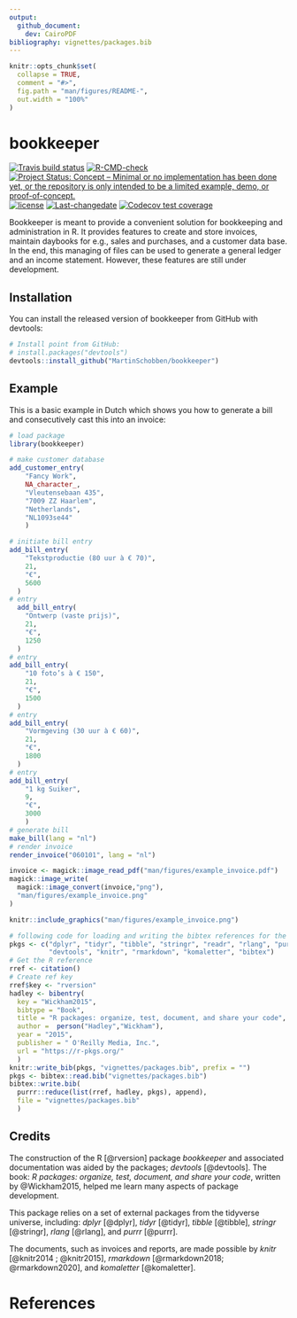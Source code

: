 ```yaml
---
output: 
  github_document:
    dev: CairoPDF
bibliography: vignettes/packages.bib 
---
```


<!-- README.md is generated from README.Rmd. Please edit that file -->

```r
knitr::opts_chunk$set(
  collapse = TRUE,
  comment = "#>",
  fig.path = "man/figures/README-",
  out.width = "100%"
)
```

# bookkeeper

<!-- badges: start -->
[![Travis build status](https://travis-ci.com/MartinSchobben/bookkeeper.svg?branch=master)](https://travis-ci.com/MartinSchobben/bookkeeper)
[![R-CMD-check](https://github.com/MartinSchobben/bookkeeper/workflows/R-CMD-check/badge.svg)](https://github.com/MartinSchobben/bookkeeper/actions)
[![Project Status: Concept – Minimal or no implementation has been done yet, or the repository is only intended to be a limited example, demo, or proof-of-concept.](https://www.repostatus.org/badges/latest/concept.svg)](https://www.repostatus.org/#concept)
[![license](https://img.shields.io/github/license/mashape/apistatus.svg)](https://choosealicense.com/licenses/mit/)
[![Last-changedate](https://img.shields.io/badge/last%20change-`r gsub('-', '--', Sys.Date())`-yellowgreen.svg)](/commits/master)
[![Codecov test coverage](https://codecov.io/gh/MartinSchobben/bookkeeper/branch/master/graph/badge.svg)](https://codecov.io/gh/MartinSchobben/bookkeeper?branch=master)
<!-- badges: end -->



Bookkeeper is meant to provide a convenient solution for bookkeeping and administration in R. It provides features to create and store invoices, maintain daybooks for e.g., sales and purchases, and a customer data base. In the end, this managing of files can be used to generate a general ledger and an income statement. However, these features are still under development.


## Installation

You can install the released version of bookkeeper from GitHub with devtools:

``` r
# Install point from GitHub: 
# install.packages("devtools")
devtools::install_github("MartinSchobben/bookkeeper")
```


## Example

This is a basic example in Dutch which shows you how to generate a bill and consecutively cast this into an invoice:

```r
# load package
library(bookkeeper)

# make customer database
add_customer_entry(
    "Fancy Work",
    NA_character_,
    "Vleutensebaan 435",
    "7009 ZZ Haarlem",
    "Netherlands",
    "NL1093se44"
    )

# initiate bill entry
add_bill_entry(
    "Tekstproductie (80 uur à € 70)",
    21,
    "€",
    5600
  )
# entry
  add_bill_entry(
    "Ontwerp (vaste prijs)",
    21,
    "€",
    1250
  )
# entry
add_bill_entry(
    "10 foto’s à € 150",
    21,
    "€",
    1500
  )
# entry
add_bill_entry(
    "Vormgeving (30 uur à € 60)",
    21,
    "€",
    1800
  )
# entry
add_bill_entry(
    "1 kg Suiker",
    9,
    "€",
    3000
    )
# generate bill
make_bill(lang = "nl")
# render invoice  
render_invoice("060101", lang = "nl")
```


```r
invoice <- magick::image_read_pdf("man/figures/example_invoice.pdf")
magick::image_write(
  magick::image_convert(invoice,"png"),
  "man/figures/example_invoice.png"
)
```


```r
knitr::include_graphics("man/figures/example_invoice.png")
```


```r
# following code for loading and writing the bibtex references for the used pkgs
pkgs <- c("dplyr", "tidyr", "tibble", "stringr", "readr", "rlang", "purrr", 
          "devtools", "knitr", "rmarkdown", "komaletter", "bibtex")    
# Get the R reference
rref <- citation()
# Create ref key
rref$key <- "rversion"
hadley <- bibentry(
  key = "Wickham2015",
  bibtype = "Book",
  title = "R packages: organize, test, document, and share your code",
  author =  person("Hadley","Wickham"),
  year = "2015",
  publisher = " O'Reilly Media, Inc.",
  url = "https://r-pkgs.org/"
  )
knitr::write_bib(pkgs, "vignettes/packages.bib", prefix = "")
pkgs <- bibtex::read.bib("vignettes/packages.bib")
bibtex::write.bib(
  purrr::reduce(list(rref, hadley, pkgs), append), 
  file = "vignettes/packages.bib"
  )
```


## Credits

The construction of the R [@rversion] package *bookkeeper* and associated documentation was aided by the packages; *devtools* [@devtools]. The book: *R packages: organize, test, document, and share your code*, written by @Wickham2015, helped me learn many aspects of package development. 

This package relies on a set of external packages from the tidyverse universe, including: *dplyr* [@dplyr], *tidyr* [@tidyr], *tibble* [@tibble], *stringr* [@stringr], *rlang* [@rlang], and *purrr* [@purrr].

The documents, such as invoices and reports, are made possible by *knitr* [@knitr2014 ; @knitr2015], *rmarkdown* [@rmarkdown2018; @rmarkdown2020], and *komaletter* [@komaletter]. 

# References

